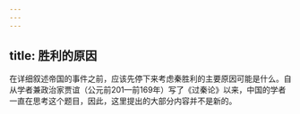 ```yaml
---
---
---
```

title: 胜利的原因
---



在详细叙述帝国的事件之前，应该先停下来考虑秦胜利的主要原因可能是什么。自从学者兼政治家贾谊（公元前201—前169年）写了《过秦论》以来，中国的学者一直在思考这个题目，因此，这里提出的大部分内容并不是新的。